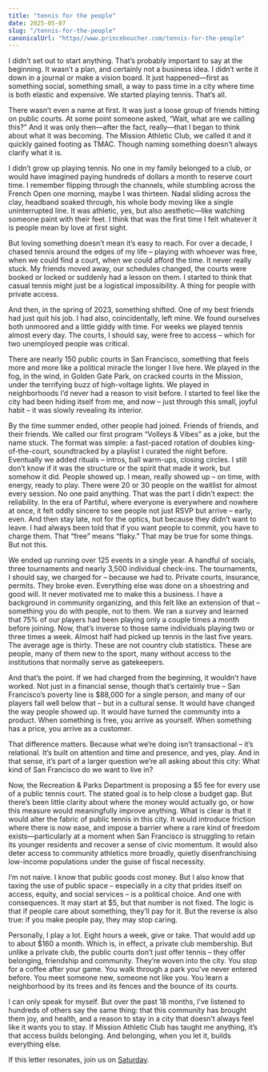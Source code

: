```yaml
---
title: "tennis for the people"
date: 2025-05-07
slug: "/tennis-for-the-people"
canonicalUrl: "https//www.princeboucher.com/tennis-for-the-people"
---
```


I didn’t set out to start anything. That’s probably important to say at the beginning. It wasn’t a plan, and certainly not a business idea. I didn’t write it down in a journal or make a vision board. It just happened—first as something social, something small, a way to pass time in a city where time is both elastic and expensive. We started playing tennis. That’s all.

There wasn’t even a name at first. It was just a loose group of friends hitting on public courts. At some point someone asked, “Wait, what are we calling this?” And it was only then—after the fact, really—that I began to think about what it was becoming. The Mission Athletic Club, we called it and it quickly gained footing as TMAC. Though naming something doesn’t always clarify what it is.

I didn’t grow up playing tennis. No one in my family belonged to a club, or would have imagined paying hundreds of dollars a month to reserve court time. I remember flipping through the channels, while stumbling across the French Open one morning, maybe I was thirteen. Nadal sliding across the clay, headband soaked through, his whole body moving like a single uninterrupted line. It was athletic, yes, but also aesthetic—like watching someone paint with their feet. I think that was the first time I felt whatever it is people mean by love at first sight.

But loving something doesn’t mean it’s easy to reach. For over a decade, I chased tennis around the edges of my life – playing with whoever was free, when we could find a court, when we could afford the time. It never really stuck. My friends moved away, our schedules changed, the courts were booked or locked or suddenly had a lesson on them. I started to think that casual tennis might just be a logistical impossibility. A thing for people with private access.

And then, in the spring of 2023, something shifted. One of my best friends had just quit his job. I had also, coincidentally, left mine. We found ourselves both unmoored and a little giddy with time. For weeks we played tennis almost every day. The courts, I should say, were free to access – which for two unemployed people was critical.

There are nearly 150 public courts in San Francisco, something that feels more and more like a political miracle the longer I live here. We played in the fog, in the wind, in Golden Gate Park, on cracked courts in the Mission, under the terrifying buzz of high-voltage lights. We played in neighborhoods I’d never had a reason to visit before. I started to feel like the city had been hiding itself from me, and now – just through this small, joyful habit – it was slowly revealing its interior.

By the time summer ended, other people had joined. Friends of friends, and their friends. We called our first program “Volleys & Vibes” as a joke, but the name stuck. The format was simple: a fast-paced rotation of doubles king-of-the-court, soundtracked by a playlist I curated the night before. Eventually we added rituals – intros, ball warm-ups, closing circles. I still don’t know if it was the structure or the spirit that made it work, but somehow it did. People showed up. I mean, really showed up – on time, with energy, ready to play. There were 20 or 30 people on the waitlist for almost every session. No one paid anything.
That was the part I didn’t expect: the reliability. In the era of Partiful, where everyone is everywhere and nowhere at once, it felt oddly sincere to see people not just RSVP but arrive – early, even. And then stay late, not for the optics, but because they didn’t want to leave. I had always been told that if you want people to commit, you have to charge them. That “free” means “flaky.” That may be true for some things. But not this.

We ended up running over 125 events in a single year. A handful of socials, three tournaments and nearly 3,500 individual check-ins. The tournaments, I should say, we charged for – because we had to. Private courts, insurance, permits. They broke even. Everything else was done on a shoestring and good will.
It never motivated me to make this a business. I have a background in community organizing, and this felt like an extension of that – something you do with people, not to them. We ran a survey and learned that 75% of our players had been playing only a couple times a month before joining. Now, that’s inverse to those same individuals playing two or three times a week. Almost half had picked up tennis in the last five years. The average age is thirty. These are not country club statistics. These are people, many of them new to the sport, many without access to the institutions that normally serve as gatekeepers.

And that’s the point. If we had charged from the beginning, it wouldn’t have worked. Not just in a financial sense, though that’s certainly true – San Francisco’s poverty line is $88,000 for a single person, and many of our players fall well below that – but in a cultural sense. It would have changed the way people showed up. It would have turned the community into a product. When something is free, you arrive as yourself. When something has a price, you arrive as a customer.

That difference matters. Because what we’re doing isn’t transactional – it’s relational. It’s built on attention and time and presence, and yes, play. And in that sense, it’s part of a larger question we’re all asking about this city: What kind of San Francisco do we want to live in?

Now, the Recreation & Parks Department is proposing a $5 fee for every use of a public tennis court. The stated goal is to help close a budget gap. But there’s been little clarity about where the money would actually go, or how this measure would meaningfully improve anything. What is clear is that it would alter the fabric of public tennis in this city. It would introduce friction where there is now ease, and impose a barrier where a rare kind of freedom exists—particularly at a moment when San Francisco is struggling to retain its younger residents and recover a sense of civic momentum. It would also deter access to community athletics more broadly, quietly disenfranchising low-income populations under the guise of fiscal necessity.

I’m not naive. I know that public goods cost money. But I also know that taxing the use of public space – especially in a city that prides itself on access, equity, and social services – is a political choice. And one with consequences. It may start at $5, but that number is not fixed. The logic is that if people care about something, they’ll pay for it. But the reverse is also true: if you make people pay, they may stop caring.

Personally, I play a lot. Eight hours a week, give or take. That would add up to about $160 a month. Which is, in effect, a private club membership. But unlike a private club, the public courts don’t just offer tennis – they offer belonging, friendship and community. They’re woven into the city. You stop for a coffee after your game. You walk through a park you’ve never entered before. You meet someone new, someone not like you. You learn a neighborhood by its trees and its fences and the bounce of its courts.

I can only speak for myself. But over the past 18 months, I’ve listened to hundreds of others say the same thing: that this community has brought them joy, and health, and a reason to stay in a city that doesn’t always feel like it wants you to stay. If Mission Athletic Club has taught me anything, it’s that access builds belonging. And belonging, when you let it, builds everything else.

If this letter resonates, join us on [Saturday](https://lu.ma/mfw4mzkb).
